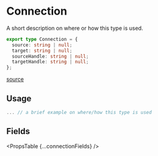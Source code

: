 
# Connection

A short description on where or how this type is used.

```ts
export type Connection = {
  source: string | null;
  target: string | null;
  sourceHandle: string | null;
  targetHandle: string | null;
};
```

[source](https://github.com/wbkd/react-flow/blob/b6ac43ba4546a15329968f638968b9be3aa87040/packages/system/src/types/general.ts#L24C1-L29C3)

## Usage

```ts
... // a brief example on where/how this type is used
```

## Fields

<PropsTable {...connectionFields} />
